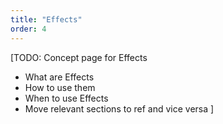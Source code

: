 ```yaml
---
title: "Effects"
order: 4
---
```


[TODO:
Concept page for Effects
- What are Effects
- How to use them
- When to use Effects
- Move relevant sections to ref and vice versa
]